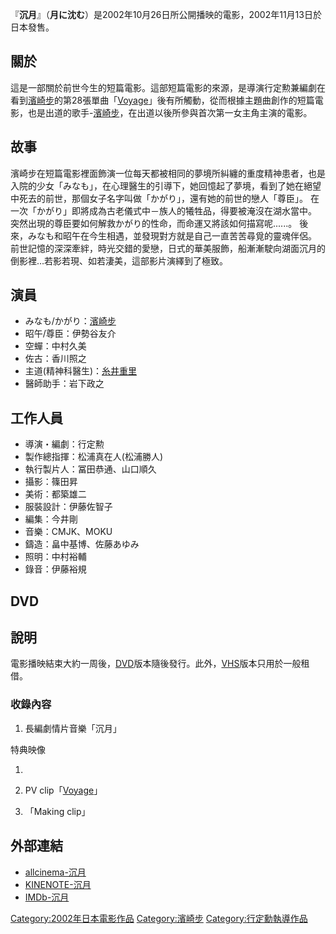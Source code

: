 {{Infobox Film
|片名          = 沉月
|電影原名      = {{lang|ja|月に沈む}}
|圖像          = 沉月.jpg
|圖像說明      = 
|導演          = 行定勲
|監製          = 
|製片          = 冨田恭通<br />山口順久
|編劇          = 今井剛
|劇本          = 行定勲
|故事          = 
|原著          = 
|旁白          = 
|統籌          = 松浦真在人
|主演          = [[濱崎步|濱崎步]]<br />伊勢谷友介<br />中村久美<br />[[香川照之|香川照之]]<br />糸井重里
|分級          = 
|副標題        = 
|主題曲        = 
|片頭曲        = 
|片尾曲        = 
|配樂          = CMJK<br />MOKU
|攝影          = 篠田昇
|剪輯          = 
|製片商        = 
|發行商        = オフィス・エイト
|上映日期      = 
|發行日期      = {{flagicon|Japan}} 2002年10月26日
|片長          = 40分
|產地          = {{JPN}}
|語言          = [[日語|日語]]
|官方網站      = 
|預算          = 
|票房          = 
|前集          = 沉月
|續集          = [[Ayumi_hamasaki_ARENA_TOUR_2009_A_～NEXT_LEVEL～#3D.E9.9B.BB.E5.BD.B1|A 3D ayumi hamasaki ARENA TOUR 2009 A ～NEXT LEVEL～]]
|中國大陸片名  = 
|港澳片名      = 
|新馬片名      = 
|臺灣片名      = 
|sarft_id    = <!-- 公映許可號碼 -->
|amg_id      = <!-- AMG（All Media Guide）ID -->
|imdb_id     = <!-- IMDB（互聯網電影數據庫）ID -->
}}

『'''沉月'''』（'''月に沈む'''）是2002年10月26日所公開播映的電影，2002年11月13日於日本發售。

== 關於 ==
這是一部關於前世今生的短篇電影。這部短篇電影的來源，是導演行定勲兼編劇在看到[[濱崎步|濱崎步]]的第28張單曲「[[Voyage|Voyage]]」後有所觸動，從而根據主題曲創作的短篇電影，也是出道的歌手-[[濱崎步|濱崎步]]，在出道以後所參與首次第一女主角主演的電影。

== 故事 ==
濱崎步在短篇電影裡面飾演一位每天都被相同的夢境所糾纏的重度精神患者，也是入院的少女「みなも」，在心理醫生的引導下，她回憶起了夢境，看到了她在絕望中死去的前世，那個女子名字叫做「かがり」，還有她的前世的戀人「尊臣」。
在一次「かがり」即將成為古老儀式中－族人的犧牲品，得要被淹沒在湖水當中。
突然出現的尊臣要如何解救かがり的性命，而命運又將該如何描寫呢......。
後來，みなも和昭午在今生相遇，並發現對方就是自己一直苦苦尋覓的靈魂伴侶。
前世記憶的深深牽絆，時光交錯的愛戀，日式的華美服飾，船漸漸駛向湖面沉月的倒影裡…若影若現、如若淒美，這部影片演繹到了極致。

== 演員 ==
* みなも/かがり：[[濱崎步|濱崎步]]
* 昭午/尊臣：伊勢谷友介
* 空蟬：中村久美
* 佐古：香川照之
* 主道(精神科醫生)：[[糸井重里|糸井重里]]
* 醫師助手：岩下政之

== 工作人員 ==
* 導演・編劇：行定勲
* 製作總指揮：松浦真在人(松浦勝人)
* 執行製片人：冨田恭通、山口順久
* 攝影：篠田昇
* 美術：都築雄二 
* 服裝設計：伊藤佐智子
* 編集：今井剛
* 音樂：CMJK、MOKU
* 鑄造：畠中基博、佐藤あゆみ
* 照明：中村裕輔 
* 錄音：伊藤裕規 

== DVD ==
{{Infobox Album
| Name           = 沉月
| Type           = video
| Artist         = [[濱崎步|濱崎步]]
| Released       = 2002年11月13日
| Recorded       = 2002年
| Genre          = 
| Length         = 63分
| Label          = [[avex_trax|avex trax]]
| Producer       = 
| Reviews        = 
| Chart position = 最高1名（[[Oricon|Oricon]]）
| Certification  = 
| Last album     = [[A_clips_vol.2|A clips vol.2]]<br/>（2002年）
| This album     = '''沉月'''<br/>（2002年）
| Next album     = [[ayumi_hamasaki_COMPLETE_LIVE_BOX_A|ayumi hamasaki COMPLETE LIVE BOX A]]<br/>（[[ayumi_hamasaki_COUNTDOWN_LIVE_2001-2002_A|COUNTDOWN LIVE 2001-2002]]、[[ayumi_hamasaki_COUNTDOWN_LIVE_2002-2003_A|COUNTDOWN LIVE 2002-2003]]）<br/>[[ayumi_hamasaki_ARENA_TOUR_2002_A|ayumi hamasaki ARENA TOUR 2002 A]]<br/>[[ayumi_hamasaki_STADIUM_TOUR_2002_A|ayumi hamasaki STADIUM TOUR 2002 A]]<br/>（2003年）
}}

== 說明 ==
電影播映結束大約一周後，[[DVD|DVD]]版本隨後發行。此外，[[VHS|VHS]]版本只用於一般租借。

===收錄內容 ===
# 長編劇情片音樂「沉月」
特典映像
#<li value="2"> PV clip「[[Voyage|Voyage]]」
# 「Making clip」

== 外部連結 ==
* [http://www.allcinema.net/prog/show_c.php?num_c=240026 allcinema-沉月] {{Wayback|url=http://www.allcinema.net/prog/show_c.php?num_c=240026 |date=20050214122555 }} {{ja icon}}
* [http://www.kinenote.com/main/public/cinema/detail.aspx?cinema_id=34481 KINENOTE-沉月] {{Wayback|url=http://www.kinenote.com/main/public/cinema/detail.aspx?cinema_id=34481 |date=20160305115120 }} {{ja icon}}
* [http://www.imdb.com/title/tt1754794/ IMDb-沉月] {{Wayback|url=http://www.imdb.com/title/tt1754794/ |date=20120406081658 }} {{en icon}}

{{Ayumi Hamasaki singles}}
{{行定勳執導作品}}
{{DEFAULTSORT:Tsuki ni Shizumu}}
[[Category:2002年日本電影作品|Category:2002年日本電影作品]]
[[Category:濱崎步|Category:濱崎步]]
[[Category:行定勳執導作品|Category:行定勳執導作品]]